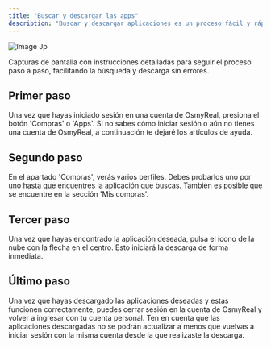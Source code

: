 ```yaml
---
title: "Buscar y descargar las apps"
description: "Buscar y descargar aplicaciones es un proceso fácil y rápido que no te tomará más de dos minutos. Sigue los pasos a continuación para completarlo sin ningún inconveniente ni demoras."
---
```


![Image Jp](/image4.avif)

Capturas de pantalla con instrucciones detalladas para seguir el proceso paso a paso, facilitando la búsqueda y descarga sin errores.

## Primer paso

Una vez que hayas iniciado sesión en una cuenta de OsmyReal, presiona el botón 'Compras' o 'Apps'. Si no sabes cómo iniciar sesión o aún no tienes una cuenta de OsmyReal, a continuación te dejaré los artículos de ayuda.

<CardGroup cols="2">
  <Card title="Obtener cuenta gratis" icon="apple-whole">
    
  </Card>
  <Card title="Iniciar sesión" icon="mobile-notch">
    
  </Card>
</CardGroup>

## Segundo paso

En el apartado 'Compras', verás varios perfiles. Debes probarlos uno por uno hasta que encuentres la aplicación que buscas. También es posible que se encuentre en la sección 'Mis compras'.

## Tercer paso

Una vez que hayas encontrado la aplicación deseada, pulsa el ícono de la nube con la flecha en el centro. Esto iniciará la descarga de forma inmediata.

## Último paso

Una vez que hayas descargado las aplicaciones deseadas y estas funcionen correctamente, puedes cerrar sesión en la cuenta de OsmyReal y volver a ingresar con tu cuenta personal. Ten en cuenta que las aplicaciones descargadas no se podrán actualizar a menos que vuelvas a iniciar sesión con la misma cuenta desde la que realizaste la descarga.